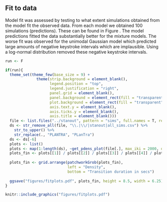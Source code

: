 ## Fit to data

Model fit was assessed by testing to what extent simulations obtained from the model fit the observed data. From each model we obtained 100 simulations (predictions). These can be found in Figure \ref{fig:prediction}. The model predictions fitted the data substantially better for the mixture models. The worse fit was observed for the unimodal Gaussian model which predicted large amounts of negative keystroke intervals which are implausible. Using a log-normal distribution removed these negative keystroke intervals.

```r

run <- F

if(run){
  theme_set(theme_few(base_size = 9) +
              theme(strip.background = element_blank(),
                    legend.position = "top",
                    legend.justification = "right",
                    panel.grid = element_blank(),
                    panel.background = element_rect(fill = "transparent"), # bg of the panel
                    plot.background = element_rect(fill = "transparent", color = NA),
                    axis.text.y = element_blank(),
                    axis.ticks.y = element_blank(),
                    axis.title = element_blank()))
  file <- list.files("../stanout", pattern = "sims", full.names = T, recursive = T)
  ds <- str_remove_all(file, "\\.|\\/|stanout|all_sims.csv") %>% 
    str_to_upper() %>% 
    str_replace(., "PLANTRA", "PLanTra")
  ds <- ds[-6]
  plots <- list()
  plots <- map(1:length(ds), ~get_pdens_plot(file[.], max_iki = 2000, ds = ds[.])) 
  plots_fin <- plots[[1]] / plots[[2]] / plots[[3]] / plots[[4]] / plots[[5]] / plots[[6]] + plot_layout(guides = "collect") & theme(legend.position = 'bottom')
  
  plots_fin <- grid.arrange(patchworkGrob(plots_fin), 
                            left = "Density",
                            bottom = "Transition duration in secs")
  
  ggsave("figures/fitplots.pdf", plots_fin, height = 8.5, width = 6.25)
}

knitr::include_graphics("figures/fitplots.pdf")
```






